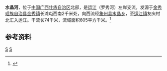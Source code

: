 {{Otheruses|水晶河|other=同名或類似名的其它條目描述}}
{{Infobox River
  | river_name      = 水晶河
  | image_name      = 
  | image_size      = 
  | caption         = 
  | origin          = [[广西壮族自治区|广西壮族自治区]][[金秀瑶族自治县|金秀瑶族自治县]][[金秀镇|金秀镇]]长滩屯西南
  | mouth           = 广西壮族自治区[[象州县|象州县]][[运江镇|运江镇]]友庆村北[[运江|运江]]{{coord|24|09|13|N|109|47|34|E}}
  | basin_countries = 广西荔金秀县、象州县
  | length          = 74 km
  | elevation       = 
  | mouth_elevation = 
  | discharge       = 
  | watershed       = 605 km<sup>2</sup>
}}
'''水晶河'''，位于[[中国|中国]][[广西壮族自治区|广西壮族自治区]]北部，是[[运江|运江]]（罗秀河）左岸支流，发源于[[金秀瑶族自治县|金秀瑶族自治县]][[金秀镇|金秀镇]]长滩屯西南2千米处，向西流经[[象州县|象州县]][[水晶乡_(象州县)|水晶乡]]，至[[运江镇|运江镇]]友庆村北汇入运江。干流长74千米，流域面积605平方千米。<ref name="中国河湖大典">{{cite book zh |author=《[[中国河湖大典|中国河湖大典]]》编纂委员会 |title=《中国河湖大典·珠江卷》 |format=M|edition=1 |location=北京 |publisher=中国水利水电出版社 |date=2013年1月 |pages=122页 |id= ISBN 978-7-5170-0561-2}}</ref>

==参考资料==
{{reflist}}

[[Category:柳江水系|S]]
[[Category:广西河流|S]]